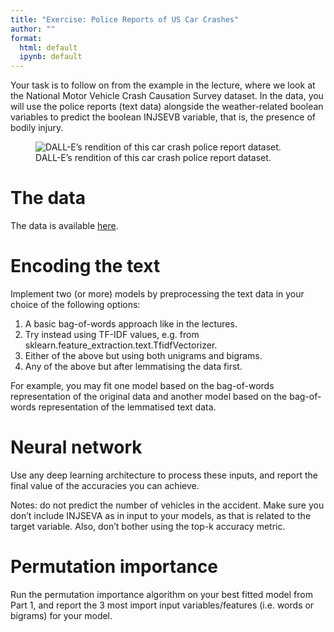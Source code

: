 ```yaml
---
title: "Exercise: Police Reports of US Car Crashes"
author: ""
format:
  html: default
  ipynb: default
---
```


Your task is to follow on from the example in the lecture, where we look at the National Motor Vehicle Crash Causation Survey dataset. In the data, you will use the police reports (text data) alongside the weather-related boolean variables to predict the boolean INJSEVB variable, that is, the presence of bodily injury.

![DALL-E's rendition of this car crash police report dataset.](police-reports.jpg)

# The data

The data is available [here](https://github.com/JSchelldorfer/ActuarialDataScience/raw/master/12%20-%20NLP%20Using%20Transformers/NHTSA_NMVCCS_extract.parquet.gzip).

# Encoding the text

Implement two (or more) models by preprocessing the text data in your choice of the following options:

1. A basic bag-of-words approach like in the lectures.
2. Try instead using TF-IDF values, e.g. from sklearn.feature_extraction.text.TfidfVectorizer.
3. Either of the above but using both unigrams and bigrams.
4. Any of the above but after lemmatising the data first.

For example, you may fit one model based on the bag-of-words representation of the original data and another model based on the bag-of-words representation of the lemmatised text data.

# Neural network

Use any deep learning architecture to process these inputs, and report the final value of the accuracies you can achieve.

Notes: do not predict the number of vehicles in the accident.
Make sure you don't include INJSEVA as in input to your models, as that is related to the target variable.
Also, don’t bother using the top-k accuracy metric.

# Permutation importance

Run the permutation importance algorithm on your best fitted model from Part 1, and report the 3 most import input variables/features (i.e. words or bigrams) for your model.

